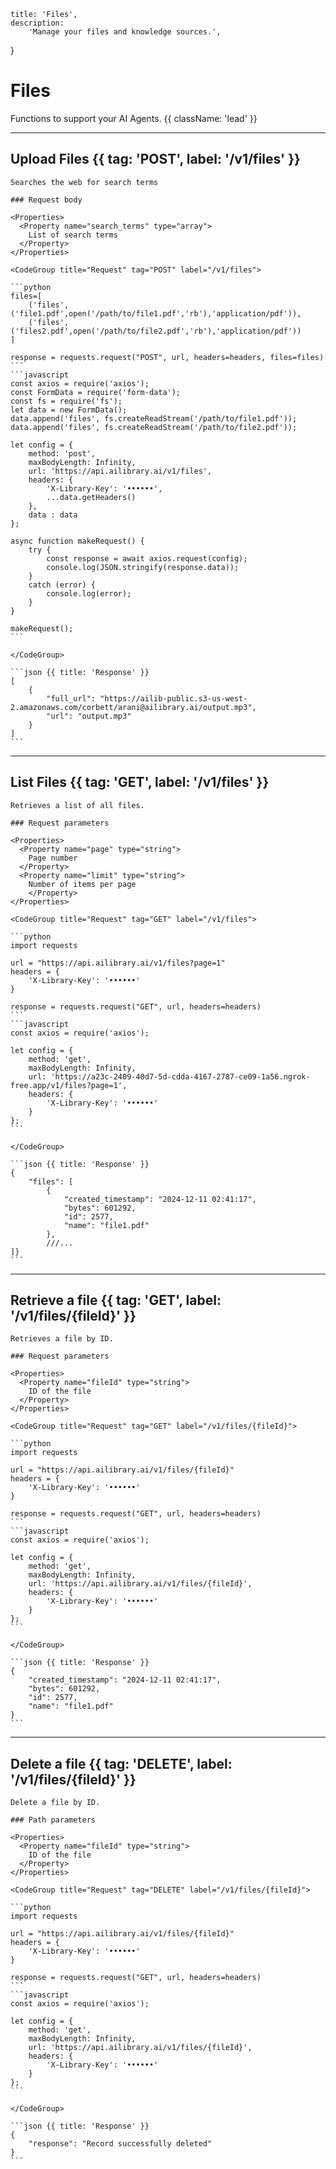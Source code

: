     title: 'Files',
    description:
        'Manage your files and knowledge sources.',
}

# Files

Functions to support your AI Agents. {{ className: 'lead' }}

---

## Upload Files {{ tag: 'POST', label: '/v1/files' }}

<Row>
  <Col>

    Searches the web for search terms

    ### Request body

    <Properties>
      <Property name="search_terms" type="array">
        List of search terms
      </Property>
    </Properties>

  </Col>
  <Col sticky>

    <CodeGroup title="Request" tag="POST" label="/v1/files">

    ```python 
    files=[
        ('files',('file1.pdf',open('/path/to/file1.pdf','rb'),'application/pdf')),
        ('files',('files2.pdf',open('/path/to/file2.pdf','rb'),'application/pdf'))
    ]

    response = requests.request("POST", url, headers=headers, files=files)
    ```
    ```javascript
    const axios = require('axios');
    const FormData = require('form-data');
    const fs = require('fs');
    let data = new FormData();
    data.append('files', fs.createReadStream('/path/to/file1.pdf'));
    data.append('files', fs.createReadStream('/path/to/file2.pdf'));

    let config = {
        method: 'post',
        maxBodyLength: Infinity,
        url: 'https://api.ailibrary.ai/v1/files',
        headers: { 
            'X-Library-Key': '••••••', 
            ...data.getHeaders()
        },
        data : data
    };

    async function makeRequest() {
        try {
            const response = await axios.request(config);
            console.log(JSON.stringify(response.data));
        }
        catch (error) {
            console.log(error);
        }
    }

    makeRequest();
    ```

    </CodeGroup>

    ```json {{ title: 'Response' }}
    [
        {
            "full_url": "https://ailib-public.s3-us-west-2.amazonaws.com/corbett/arani@ailibrary.ai/output.mp3",
            "url": "output.mp3"
        }
    ]
    ```

  </Col>
</Row>

---

## List Files {{ tag: 'GET', label: '/v1/files' }}

<Row>
  <Col>

    Retrieves a list of all files.

    ### Request parameters

    <Properties>
      <Property name="page" type="string">
        Page number
      </Property>
      <Property name="limit" type="string">
        Number of items per page
        </Property>
    </Properties>

  </Col>
  <Col sticky>

    <CodeGroup title="Request" tag="GET" label="/v1/files">

    ```python 
    import requests

    url = "https://api.ailibrary.ai/v1/files?page=1"
    headers = {
        'X-Library-Key': '••••••'
    }

    response = requests.request("GET", url, headers=headers)
    ```
    ```javascript
    const axios = require('axios');

    let config = {
        method: 'get',
        maxBodyLength: Infinity,
        url: 'https://a23c-2409-40d7-5d-cdda-4167-2787-ce09-1a56.ngrok-free.app/v1/files?page=1',
        headers: { 
            'X-Library-Key': '••••••'
        }
    };
    ```

    </CodeGroup>

    ```json {{ title: 'Response' }}
    {
        "files": [
            {
                "created_timestamp": "2024-12-11 02:41:17",
                "bytes": 601292,
                "id": 2577,
                "name": "file1.pdf"
            },
            ///...
    ]}
    ```

  </Col>
</Row>

---

## Retrieve a file {{ tag: 'GET', label: '/v1/files/{fileId}' }}

<Row>
  <Col>

    Retrieves a file by ID.

    ### Request parameters

    <Properties>
      <Property name="fileId" type="string">
        ID of the file
      </Property>
    </Properties>


  </Col>
  <Col sticky>

    <CodeGroup title="Request" tag="GET" label="/v1/files/{fileId}">

    ```python 
    import requests

    url = "https://api.ailibrary.ai/v1/files/{fileId}"
    headers = {
        'X-Library-Key': '••••••'
    }

    response = requests.request("GET", url, headers=headers)
    ```
    ```javascript
    const axios = require('axios');

    let config = {
        method: 'get',
        maxBodyLength: Infinity,
        url: 'https://api.ailibrary.ai/v1/files/{fileId}',
        headers: { 
            'X-Library-Key': '••••••'
        }
    };
    ```

    </CodeGroup>

    ```json {{ title: 'Response' }}
    {
        "created_timestamp": "2024-12-11 02:41:17",
        "bytes": 601292,
        "id": 2577,
        "name": "file1.pdf"
    }
    ```

  </Col>
</Row>

---

## Delete a file {{ tag: 'DELETE', label: '/v1/files/{fileId}' }}

<Row>
  <Col>

    Delete a file by ID.

    ### Path parameters

    <Properties>
      <Property name="fileId" type="string">
        ID of the file
      </Property>
    </Properties>

  </Col>
  <Col sticky>

    <CodeGroup title="Request" tag="DELETE" label="/v1/files/{fileId}">

    ```python 
    import requests

    url = "https://api.ailibrary.ai/v1/files/{fileId}"
    headers = {
        'X-Library-Key': '••••••'
    }

    response = requests.request("GET", url, headers=headers)
    ```
    ```javascript
    const axios = require('axios');

    let config = {
        method: 'get',
        maxBodyLength: Infinity,
        url: 'https://api.ailibrary.ai/v1/files/{fileId}',
        headers: { 
            'X-Library-Key': '••••••'
        }
    };
    ```

    </CodeGroup>

    ```json {{ title: 'Response' }}
    {
        "response": "Record successfully deleted"
    }
    ```

  </Col>
</Row>
